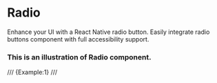 # Radio

Enhance your UI with a React Native radio button. Easily integrate radio buttons component with full accessibility support.


### This is an illustration of Radio component.
/// {Example:1} ///